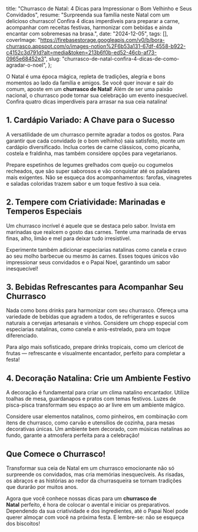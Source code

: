   title: "Churrasco de Natal: 4 Dicas para Impressionar o Bom Velhinho e Seus Convidados",
  resume: "Surpreenda sua família neste Natal com um delicioso churrasco! Confira 4 dicas imperdíveis para preparar a carne, acompanhar com receitas festivas, harmonizar com bebidas e ainda encantar com sobremesas na brasa.",
  date: "2024-12-05",
  tags: [],
  coverImage: "https://firebasestorage.googleapis.com/v0/b/bora-churrasco.appspot.com/o/images-notion%2F6b53a131-67df-4558-b922-c4152c3d791d?alt=media&token=213b6f0b-ed52-46cb-af73-0965e68452e3",
  slug: "churrasco-de-natal-confira-4-dicas-de-como-agradar-o-noel",
};

O Natal é uma época mágica, repleta de tradições, alegria e bons momentos ao lado da família e amigos. Se você quer inovar e sair do comum, aposte em um **churrasco de Natal**! Além de ser uma paixão nacional, o churrasco pode tornar sua celebração um evento inesquecível. Confira quatro dicas imperdíveis para arrasar na sua ceia natalina!

## 1. Cardápio Variado: A Chave para o Sucesso

A versatilidade de um churrasco permite agradar a todos os gostos. Para garantir que cada convidado (e o bom velhinho) saia satisfeito, monte um cardápio diversificado. Inclua cortes de carne clássicos, como picanha, costela e fraldinha, mas também considere opções para vegetarianos.

Prepare espetinhos de legumes grelhados com queijo ou cogumelos recheados, que são super saborosos e vão conquistar até os paladares mais exigentes. Não se esqueça dos acompanhamentos: farofas, vinagretes e saladas coloridas trazem sabor e um toque festivo à sua ceia.

## 2. Tempere com Criatividade: Marinadas e Temperos Especiais

Um churrasco incrível é aquele que se destaca pelo sabor. Invista em marinadas que realcem o gosto das carnes. Tente uma marinada de ervas finas, alho, limão e mel para deixar tudo irresistível.

Experimente também adicionar especiarias natalinas como canela e cravo ao seu molho barbecue ou mesmo às carnes. Esses toques únicos vão impressionar seus convidados e o Papai Noel, garantindo um sabor inesquecível!

## 3. Bebidas Refrescantes para Acompanhar Seu Churrasco

Nada como bons drinks para harmonizar com seu churrasco. Ofereça uma variedade de bebidas que agradem a todos, de refrigerantes e sucos naturais a cervejas artesanais e vinhos. Considere um chopp especial com especiarias natalinas, como canela e anis-estrelado, para um toque diferenciado.

Para algo mais sofisticado, prepare drinks tropicais, como um clericot de frutas — refrescante e visualmente encantador, perfeito para completar a festa!

## 4. Decoração Natalina: Crie um Ambiente Festivo

A decoração é fundamental para criar um clima natalino encantador. Utilize toalhas de mesa, guardanapos e pratos com temas festivos. Luzes de pisca-pisca transformam seu espaço ao ar livre em um ambiente mágico.

Considere usar elementos natalinos, como pinheiros, em combinação com itens de churrasco, como carvão e utensílios de cozinha, para mesas decorativas únicas. Um ambiente bem decorado, com músicas natalinas ao fundo, garante a atmosfera perfeita para a celebração!

## Que Comece o Churrasco!

Transformar sua ceia de Natal em um churrasco emocionante não só surpreende os convidados, mas cria memórias inesquecíveis. As risadas, os abraços e as histórias ao redor da churrasqueira se tornam tradições que durarão por muitos anos.

Agora que você conhece nossas dicas para um **churrasco de Natal** perfeito, é hora de colocar o avental e iniciar os preparativos. Dependendo da sua criatividade e dos ingredientes, até o Papai Noel pode querer almoçar com você na próxima festa. E lembre-se: não se esqueça dos biscoitos!
